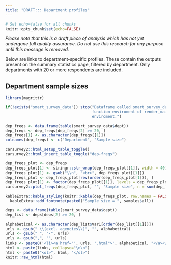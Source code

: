 ```yaml
---
title: "DRAFT::: Department profiles"
---
```


```r
# Set echo=false for all chunks
knitr::opts_chunk$set(echo=FALSE)
```

*Please note that this is a draft piece of analysis which has not yet undergone full quality assurance. Do not use this research for any purpose until this message is removed.*

Below are links to department-specific profiles. These contain the outputs present on the summary statistics page, filtered by department. Only departments with 20 or more respondents are included.

## Department sample sizes

``` r

library(magrittr)

if(!exists("smart_survey_data")) stop("Dataframe called smart_survey_data not available. This should be in the 
                                      function enviroment of render_main_site. Check that this is available in this
                                      enviroment.")

dep_freqs <- data.frame(table(smart_survey_data$dept))
dep_freqs <- dep_freqs[dep_freqs[2] >= 20, ]
dep_freqs[1] <- as.character(dep_freqs[[1]])
colnames(dep_freqs) <- c("Department", "Sample size")

carsurvey2::html_setup_table_toggle()
carsurvey2::html_insert_table_toggle("dep-freqs")

```

<div id="dep-freqs-chart">
``` r

dep_freqs_plot <- dep_freqs
dep_freqs_plot[1] <- stringr::str_wrap(dep_freqs_plot[[1]], width = 40)
dep_freqs_plot[1] <- gsub("\\n", "<br>", dep_freqs_plot[[1]])
dep_freqs_plot <- dep_freqs_plot[rev(order(dep_freqs_plot[1])), ]
dep_freqs_plot[1] <- factor(dep_freqs_plot[[1]], levels = dep_freqs_plot[[1]])
carsurvey2::plot_freqs(dep_freqs_plot, "", "Sample size", n = sum(dep_freqs_plot$`Sample size`), font_size = 14, orientation = "h", height = 1000)

```
</div>

<div id="dep-freqs-table">
``` r

kableExtra::kable_styling(knitr::kable(dep_freqs_plot, row.names = FALSE)) %>% 
  kableExtra::add_footnote(paste0("Sample size = ", samples$all))

```
</div>


``` r

deps <- data.frame(table(smart_survey_data$dept))
dep_list <- deps[deps[2] >= 20, ]

alphabetical <- as.character(dep_list$Var1[order(dep_list[[1]])])
urls <- gsub(" \\(excl. agencies\\)", "", alphabetical)
urls <- gsub(" ", "-", urls)
urls <- gsub(",", "", urls)
links <- paste0('<li><a href="', urls, '.html">', alphabetical, "</a></li>")
html <- paste(links, collapse="\n\n")
html <- paste0("<ol>", html, "</ol>")
knitr::raw_html(html)

```
